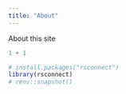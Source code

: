 ```yaml
---
title: "About"
---
```


About this site

```r
1 + 1
```



```r
# install.packages("rsconnect")
library(rsconnect)
# renv::snapshot()
```
